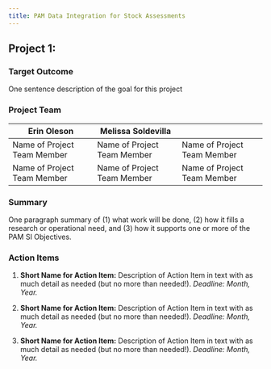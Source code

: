 ```yaml
---
title: PAM Data Integration for Stock Assessments
---
```


## Project 1: 

### Target Outcome

One sentence description of the goal for this project

### Project Team

| Erin Oleson                 | Melissa Soldevilla          |                             |
|------------------------|------------------------|------------------------|
| Name of Project Team Member | Name of Project Team Member | Name of Project Team Member |
| Name of Project Team Member | Name of Project Team Member | Name of Project Team Member |

### Summary

One paragraph summary of (1) what work will be done, (2) how it fills a research or operational need, and (3) how it supports one or more of the PAM SI Objectives.

### Action Items

1.  **Short Name for Action Item:** Description of Action Item in text with as much detail as needed (but no more than needed!). *Deadline: Month, Year.*

2.  **Short Name for Action Item:** Description of Action Item in text with as much detail as needed (but no more than needed!). *Deadline: Month, Year.*

3.  **Short Name for Action Item:** Description of Action Item in text with as much detail as needed (but no more than needed!). *Deadline: Month, Year.*

